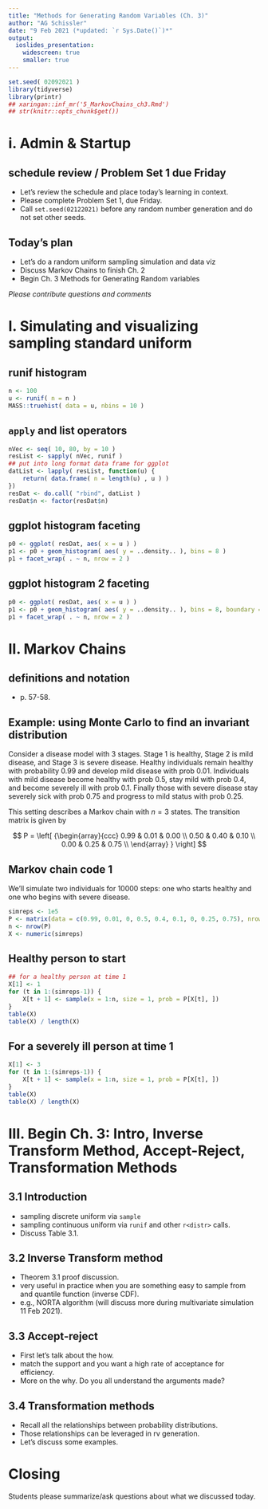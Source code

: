 ```yaml
---
title: "Methods for Generating Random Variables (Ch. 3)"
author: "AG Schissler"
date: "9 Feb 2021 (*updated: `r Sys.Date()`)*"
output:
  ioslides_presentation:
    widescreen: true
    smaller: true
---
```


```r
set.seed( 02092021 )
library(tidyverse)
library(printr)
## xaringan::inf_mr('5_MarkovChains_ch3.Rmd')
## str(knitr::opts_chunk$get())
```

<!-- open up etext as you go. don't typeset the chapter -->

# i. Admin & Startup

## schedule review / Problem Set 1 due Friday

- Let's review the schedule and place today's learning in context.  
- Please complete Problem Set 1, due Friday. 
- Call `set.seed(02122021)` before any random number generation and do not set other seeds.

## Today's plan

- Let's do a random uniform sampling simulation and data viz
- Discuss Markov Chains to finish Ch. 2 
- Begin Ch. 3 Methods for Generating Random variables

*Please contribute questions and comments*

# I. Simulating and visualizing sampling standard uniform

## runif histogram

```r
n <- 100
u <- runif( n = n )
MASS::truehist( data = u, nbins = 10 )
```

## `apply` and list operators

```r
nVec <- seq( 10, 80, by = 10 )
resList <- sapply( nVec, runif )
## put into long format data frame for ggplot
datList <- lapply( resList, function(u) {
    return( data.frame( n = length(u) , u ) )
})
resDat <- do.call( "rbind", datList )
resDat$n <- factor(resDat$n)
```

## ggplot histogram faceting

```r
p0 <- ggplot( resDat, aes( x = u ) )
p1 <- p0 + geom_histogram( aes( y = ..density.. ), bins = 8 ) 
p1 + facet_wrap( . ~ n, nrow = 2 ) 
```

## ggplot histogram 2 faceting

```r
p0 <- ggplot( resDat, aes( x = u ) )
p1 <- p0 + geom_histogram( aes( y = ..density.. ), bins = 8, boundary = min(resDat$u) )
p1 + facet_wrap( . ~ n, nrow = 2 ) 
```

# II. Markov Chains

## definitions and notation

- p. 57-58.

## Example: using Monte Carlo to find an invariant distribution

Consider a disease model with 3 stages. Stage 1 is healthy, Stage 2 is mild disease, and Stage 3 is severe disease. Healthy individuals remain healthy with probability 0.99 and develop mild disease with prob 0.01. Individuals with mild disease become healthy with prob 0.5, stay mild with prob 0.4, and become severely ill with prob 0.1. Finally those with severe disease stay severely sick with prob 0.75 and progress to mild status with prob 0.25.

This setting describes a Markov chain with $n=3$ states. The transition matrix is given by

$$
  P =
  \left[ {\begin{array}{ccc}
   0.99 & 0.01 & 0.00 \\
   0.50 & 0.40 & 0.10 \\
   0.00 & 0.25 & 0.75 \\
  \end{array} } \right]
$$

## Markov chain code 1

We'll simulate two individuals for 10000 steps: one who starts healthy and one who begins with severe disease.

```r
simreps <- 1e5
P <- matrix(data = c(0.99, 0.01, 0, 0.5, 0.4, 0.1, 0, 0.25, 0.75), nrow = 3, byrow = TRUE)
n <- nrow(P)
X <- numeric(simreps)
```

## Healthy person to start

```r
## for a healthy person at time 1
X[1] <- 1
for (t in 1:(simreps-1)) {
    X[t + 1] <- sample(x = 1:n, size = 1, prob = P[X[t], ])
}
table(X)
table(X) / length(X)
```

## For a severely ill person at time 1

```r
X[1] <- 3
for (t in 1:(simreps-1)) {
    X[t + 1] <- sample(x = 1:n, size = 1, prob = P[X[t], ])
}
table(X)
table(X) / length(X)
```

# III. Begin Ch. 3: Intro, Inverse Transform Method, Accept-Reject, Transformation Methods

## 3.1 Introduction

- sampling discrete uniform via `sample`
- sampling continuous uniform via `runif` and other `r<distr>` calls.
- Discuss Table 3.1.

## 3.2 Inverse Transform method

- Theorem 3.1 proof discussion.
- very useful in practice when you are something easy to sample from and quantile function (inverse CDF).
- e.g., NORTA algorithm (will discuss more during multivariate simulation 11 Feb 2021).

## 3.3 Accept-reject

- First let's talk about the how.
- match the support and you want a high rate of acceptance for efficiency.
- More on the why. Do you all understand the arguments made?

## 3.4 Transformation methods

- Recall all the relationships between probability distributions.
- Those relationships can be leveraged in rv generation.
- Let's discuss some examples.

# Closing

Students please summarize/ask questions about what we discussed today.
